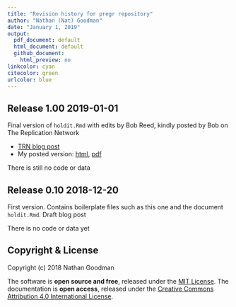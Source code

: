 ```yaml
---
title: "Revision history for pregr repository"
author: "Nathan (Nat) Goodman"
date: "January 1, 2019"
output:
  pdf_document: default
  html_document: default
  github_document:
    html_preview: no
linkcolor: cyan
citecolor: green
urlcolor: blue
---
```

<!-- NEWS.md is generated from NEWS.Rmd. Please edit that file -->

## Release 1.00 2019-01-01

Final version of `holdit.Rmd` with edits by Bob Reed, kindly posted by Bob on The Replication Network

- [TRN blog post](https://replicationnetwork.com/2019/01/01/goodman-hold-the-bus/)
- My posted version: [html](https://natgoodman.github.io/pregr/holdit.stable.html), [pdf](https://natgoodman.github.io/pregr/holdit.stable.pdf)

There is still no code or data

## Release 0.10 2018-12-20

First version. Contains boilerplate files such as this one and the document `holdit.Rmd`. Draft blog post 

There is no code or data yet

## Copyright & License

Copyright (c) 2018 Nathan Goodman

The software is **open source and free**, released under the [MIT License](https://opensource.org/licenses/MIT). The documentation is **open access**, released under the [Creative Commons Attribution 4.0 International License](https://creativecommons.org/licenses/by/4.0).
